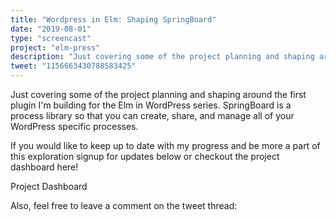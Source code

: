 ```yaml
---
title: "Wordpress in Elm: Shaping SpringBoard"
date: "2019-08-01"
type: "screencast"
project: "elm-press"
description: "Just covering some of the project planning and shaping around the first plugin I'm building for the Elm in WordPress series. SpringBoard is a process library so that you can create, share, and manage all of your WordPress specific processes."
tweet: "1156663430788583425"
---
```


Just covering some of the project planning and shaping around the first plugin I'm building for the Elm in WordPress series. SpringBoard is a process library so that you can create, share, and manage all of your WordPress specific processes.

<YoutubeVideo className="mb-6" videoId="L4MABcdbRlQ" />

If you would like to keep up to date with my progress and be more a part of this exploration signup for updates below or checkout the project dashboard here!

<p className="mb-6">
  <Link className="link link--secondary" to="/projects/elm-press">
    Project Dashboard
  </Link>
</p>

Also, feel free to leave a comment on the tweet thread:
